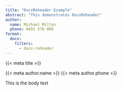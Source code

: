 ```yaml
---
title: "DocxReheader Example"
abstract: "This demonstrates DocxReheader"
author:
  name: Michael Milton
  phone: 0491 570 006
format:
  docx:
    filters:
      - docx-reheader  
---
```


::: {custom-style="Title"}
{{< meta title >}}
:::
::: {custom-style="Author"}
{{< meta author.name >}}
{{< meta author.phone >}}

:::

This is the body text
